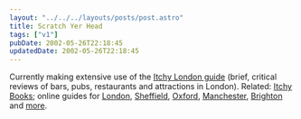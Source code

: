 ```yaml
---
layout: "../../../layouts/posts/post.astro"
title: Scratch Yer Head
tags: ["v1"]
pubDate: 2002-05-26T22:18:45
updatedDate: 2002-05-26T22:18:45
---
```


Currently making extensive use of the [Itchy London guide][1] (brief, critical reviews of bars, pubs, restaurants and attractions in London). Related: [Itchy Books][2]; online guides for [London][3], [Sheffield][4], [Oxford][5], [Manchester][6], [Brighton][7] and [more][8].

[1]: http://www.amazon.co.uk/exec/obidos/ASIN/1903753112/ohsky "Itchy Insider's Guide to London: 2001 at amazon.co.uk"
[2]: http://www.itchycity.co.uk/books/ "Itchy Books: probably better than buying from amazon.co.uk"
[3]: http://www.itchylondon.co.uk "Itchy London"
[4]: http://www.itchysheffield.co.uk/ "Itchy Sheffield"
[5]: http://www.itchyoxford.co.uk/ "Itchy Oxford"
[6]: http://www.itchymanchester.co.uk/ "Itchy Manchester"
[7]: http://www.itchybrighton.co.uk/ "Itchy Brighton"
[8]: http://www.itchycity.co.uk/ "Itchy City: all Itchy Guides"
